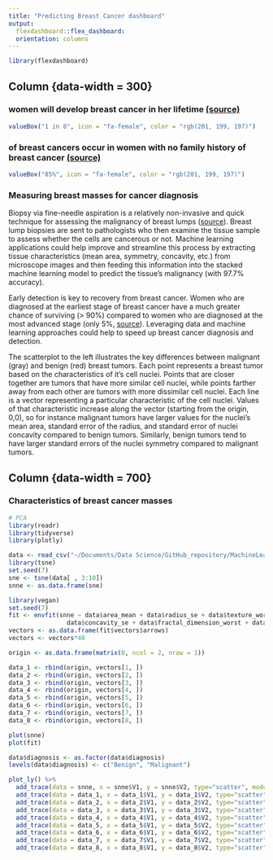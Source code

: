 ```yaml
---
title: "Predicting Breast Cancer dashboard"
output: 
  flexdashboard::flex_dashboard:
  orientation: columns
---
```


```r
library(flexdashboard)
```

Column {data-width = 300}
-----------------------------------------------------------------------

### women will develop breast cancer in her lifetime [(source)](http://www.breastcancer.org/symptoms/understand_bc/statistics)

```r
valueBox("1 in 8", icon = "fa-female", color = "rgb(201, 199, 197)")
```

### of breast cancers occur in women with no family history of breast cancer [(source)](http://www.breastcancer.org/symptoms/understand_bc/statistics)

```r
valueBox("85%", icon = "fa-female", color = "rgb(201, 199, 197)")
```

### Measuring breast masses for cancer diagnosis 

Biopsy via fine-needle aspiration is a relatively non-invasive and quick technique for assessing the malignancy of breast lumps ([source](https://bmccancer.biomedcentral.com/articles/10.1186/1471-2407-12-41)). Breast lump biopsies are sent to pathologists who then examine the tissue sample to assess whether the cells are cancerous or not. Machine learning applications could help improve and streamline this process by extracting tissue characteristics (mean area, symmetry, concavity, etc.) from microscope images and then feeding this information into the stacked machine learning model to predict the tissue's malignancy (with 97.7% accuracy). 

Early detection is key to recovery from breast cancer. Women who are diagnosed at the earliest stage of breast cancer have a much greater chance of surviving (> 90%) compared to women who are diagnosed at the most advanced stage (only 5%, [source](http://www.cancerresearchuk.org/about-cancer/cancer-symptoms/why-is-early-diagnosis-important)). Leveraging data and machine learning approaches could help to speed up breast cancer diagnosis and detection.

The scatterplot to the left illustrates the key differences between malignant (gray) and benign (red) breast tumors. Each point represents a breast tumor based on the characteristics of it's cell nuclei. Points that are closer together are tumors that have more similar cell nuclei, while points farther away from each other are tumors with more dissimilar cell nuclei. Each line is a vector representing a particular characteristic of the cell nuclei. Values of that characteristic increase along the vector (starting from the origin, 0,0), so for instance malignant tumors have larger values for the nuclei's mean area, standard error of the radius, and standard error of nuclei concavity compared to benign tumors. Similarly, benign tumors tend to have larger standard errors of the nuclei symmetry compared to malignant tumors.

Column {data-width = 700}
-----------------------------------------------------------------------

### Characteristics of breast cancer masses

```r
# PCA
library(readr)
library(tidyverse)
library(plotly)

data <- read_csv("~/Documents/Data Science/GitHub_repository/MachineLearningPortfolio/PredictingBreastCancer/data.csv")
library(tsne)
set.seed(7)
sne <- tsne(data[ , 3:10])
snne <- as.data.frame(sne)

library(vegan)
set.seed(7)
fit <- envfit(snne ~ data$area_mean + data$radius_se + data$texture_worst + data$smoothness_worst + data$symmetry_worst + 
                data$concavity_se + data$fractal_dimension_worst + data$symmetry_se)
vectors <- as.data.frame(fit$vectors$arrows)
vectors <- vectors*40

origin <- as.data.frame(matrix(0, ncol = 2, nrow = 1))

data_1 <- rbind(origin, vectors[1, ])
data_2 <- rbind(origin, vectors[2, ])
data_3 <- rbind(origin, vectors[3, ])
data_4 <- rbind(origin, vectors[4, ])
data_5 <- rbind(origin, vectors[5, ])
data_6 <- rbind(origin, vectors[6, ])
data_7 <- rbind(origin, vectors[7, ])
data_8 <- rbind(origin, vectors[8, ])

plot(snne)
plot(fit)

data$diagnosis <- as.factor(data$diagnosis)
levels(data$diagnosis) <- c("Benign", "Malignant")

plot_ly() %>% 
  add_trace(data = snne, x = snne$V1, y = snne$V2, type="scatter", mode="markers", opacity = 0.7, color = ~data$diagnosis, colors = "Set1") %>% 
  add_trace(data = data_1, x = data_1$V1, y = data_1$V2, type="scatter", mode = "lines", name = "mean area", colors = "Set1") %>%
  add_trace(data = data_2, x = data_2$V1, y = data_2$V2, type="scatter", mode = "lines", name = "radius (SE)", colors = "Set1") %>%
  add_trace(data = data_3, x = data_3$V1, y = data_3$V2, type="scatter", mode = "lines", name = "texture (worst)", colors = "Set1") %>%
  add_trace(data = data_4, x = data_4$V1, y = data_4$V2, type="scatter", mode = "lines", name = "smoothness (worst)", colors = "Set1") %>%
  add_trace(data = data_5, x = data_5$V1, y = data_5$V2, type="scatter", mode = "lines", name = "symmetry (worst)", colors = "Set1") %>%
  add_trace(data = data_6, x = data_6$V1, y = data_6$V2, type="scatter", mode = "lines", name = "cell concavity (SE)", colors = "Set1") %>%
  add_trace(data = data_7, x = data_7$V1, y = data_7$V2, type="scatter", mode = "lines", name = "fractal dimension (worst)", colors = "Set1") %>%
  add_trace(data = data_8, x = data_8$V1, y = data_8$V2, type="scatter", mode = "lines", name = "symmetry (SE)", colors = "Set1") 


```

